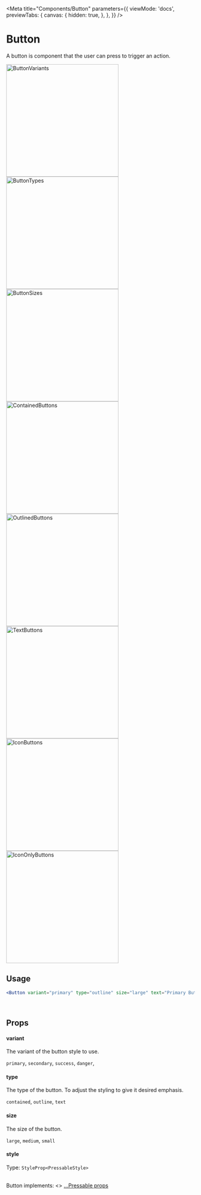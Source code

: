 
<Meta
  title="Components/Button"
  parameters={{
    viewMode: 'docs',
    previewTabs: {
      canvas: {
        hidden: true,
      },
    },
  }}
/>

# Button

A button is component that the user can press to trigger an action.

<div
  style={{
    display: 'flex',
    flexWrap: 'wrap',
    justifyContent: 'center',
  }}>
  <img src={ButtonVariants} width="300" alt="ButtonVariants" />
  <img src={ButtonTypes} width="300" alt="ButtonTypes" />
  <img src={ButtonSizes} width="300" alt="ButtonSizes" />
  <img src={ContainedButtons} width="300" alt="ContainedButtons" />
  <img src={OutlinedButtons} width="300" alt="OutlinedButtons" />
  <img src={TextButtons} width="300" alt="TextButtons" />
  <img src={IconButtons} width="300" alt="IconButtons" />
  <img src={IconOnlyButtons} width="300" alt="IconOnlyButtons" />
</div>

## Usage

```jsx
<Button variant="primary" type="outline" size="large" text="Primary Button" />
```

<br />

## Props

#### variant

The variant of the button style to use.

`primary`,
`secondary`,
`success`,
`danger`,

#### type

The type of the button. To adjust the styling to give it desired emphasis.

`contained`,
`outline`,
`text`

#### size

The size of the button.

`large`,
`medium`,
`small`

#### style

Type: `StyleProp<PressableStyle>`

<br />
Button implements: <>
  <a href="https://reactnative.dev/docs/pressable#props" title="title">
    ...Pressable props
  </a>
</>
